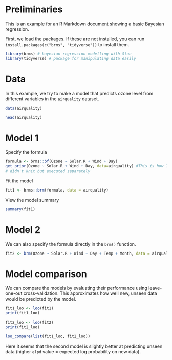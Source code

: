 # Preliminaries

This is an example for an R Markdown document showing a basic
Bayesian regression.

First, we load the packages. If these are not installed, you can run
`install.packages(c("brms", "tidyverse"))` to install them.

```r
library(brms) # bayesian regression modelling with Stan
library(tidyverse) # package for manipulating data easily
```

# Data

In this example, we try to make a model that predicts ozone level from
different variables in the `airquality` dataset.

```r
data(airquality)

head(airquality)

```

# Model 1

Specify the formula
```r
formula <- brms::bf(Ozone ~ Solar.R + Wind + Day)
get_prior(Ozone ~ Solar.R + Wind + Day, data=airquality) #This is how I tried to find out more about the priors;
# didn't knit but executed separately
```

Fit the model
```r
fit1 <- brms::brm(formula, data = airquality)
```

View the model summary
```r
summary(fit1)
```

# Model 2

We can also specify the formula directly in the `brm()` function.

```r
fit2 <- brm(Ozone ~ Solar.R + Wind + Day + Temp + Month, data = airquality)

```

# Model comparison

We can compare the models by evaluating their performance using
leave-one-out cross-validation. This approximates how well new, unseen
data would be predicted by the model.

```r

fit1_loo <- loo(fit1)
print(fit1_loo)

fit2_loo <- loo(fit2)
print(fit2_loo)

loo_compare(list(fit1_loo, fit2_loo))

```

Here it seems that the second model is slightly better at predicting
unseen data (higher `elpd` value = expected log probability on new
data).
